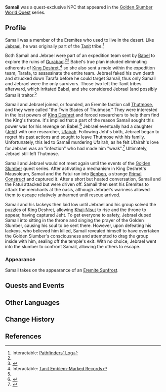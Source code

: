 {{Character Infobox
|type             = Quest NPC
|image            = NPC Samail.png
|realname         = <!-- Optional, if different from in-game name -->
|deceased         = Died in [[Dreams Beneath the Searing Sand]]
|region           = Sumeru
|location         = Sumeru
|affiliation      = Thutmose
|affiliation2     = Tanit
|affiliationNote2  = formerly
|title            = "Samail the Straight Shooter"
}}
'''Samail''' was a quest-exclusive NPC that appeared in the [[Golden Slumber]] [[World Quest]] series.

==Profile==
Samail was a member of the Eremites who used to live in the desert. Like [[Jebrael]], he was originally part of the [[Tanit]] tribe.<ref name="log">Interactable: [[Pathfinders' Log]]</ref>

Both Samail and Jebrael were part of an expedition team sent by [[Babel]] to explore the ruins of [[Gurabad]].<ref name="log"/><ref>{{Ref/Quest|The Eternal Dream, Ever Lush}}</ref> Babel's true plan included eliminating adherents of [[King Deshret]],<ref>Interactable: [[Tanit Emblem-Marked Records]]</ref> so she also sent a mole within the expedition team, Tarafa, to assassinate the entire team. Jebrael faked his own death and strucked down Tarafa before he could target Samail, thus only Samail and Jebrael were the only survivors. Those two left the Tanit tribes afterward, which irritated Babel, and she considered Jebrael (and possibly Samail) traitor.<ref name="log"/>

Samail and Jebrael joined, or founded, an Eremite faction call [[Thutmose]], and they were called "the Twin Blades of Thutmose." They were interested in the lost powers of [[King Deshret]] and forced researchers to help them find the King's throne. It's implied that a part of the reason Samail sought this power was for his revenge on Babel.<ref>{{Ref/Quest|The Secret of Al-Ahmar}}</ref> Jebrael eventually had a daughter ([[Jeht]]) with one researcher, [[Ufairah]]. Following Jeht's birth, Jebrael began to regret his past actions and sought to leave Thutmose with his family. Unfortunately, this led to Samail murdering Ufairah, as he felt Ufairah's love for Jebrael was an "infection" who had made him "weak".<ref>{{Ref/Quest|Dreams Beneath the Searing Sand}}</ref> Ultimately, Jebrael still left Thutmose.

Samail and Jebrael would not meet again until the events of the [[Golden Slumber]] quest series. After activating a mechanism in King Deshret's Mausoleum, Samail and the Fatui ran into [[Benben]], a strange [[Primal Construct]] and captured it. After a short but heated conversation, Samail and the Fatui attacked but were driven off. Samail then sent his Eremites to attack the merchants at the oasis, although Jebrael's wariness allowed them to escape relatively unharmed until rescue arrived.

Samail and his lackeys then laid low until Jebrael and his group solved the puzzles of King Deshret, allowing [[Eye of the Sands|Khaj-Nisut]] to rise and the throne to appear, having captured Jeht. To get everyone to safety, Jebrael duped Samail into sitting in the throne and singing the prayer of the Golden Slumber, causing his soul to be sent there. However, upon defeating his lackeys, who believed him killed, Samail revealed himself to have overtaken the Golden Slumber's consciousness and attempted to drag the group inside with him, sealing off the temple's exit. With no choice, Jebrael went into the slumber to confront Samail, allowing the others to escape.

===Appearance===
Samail takes on the appearance of an [[Eremite Sunfrost]].

==Quests and Events==
{{Quests and Events}}
<!--
==Idle Quotes==
{{Dialogue Start}}
: {{DIcon|Idle}} {{Tx}}
:: {{A|VO {{subst:PAGENAME}} 01.ogg}} "{{Tx}}"
{{Dialogue End}}

==Dialogue==
{{Dialogue Start}}
:'''{{subst:PAGENAME}}:'''
:{{DIcon}}
{{Dialogue End}}

==Event Dialogue==
===Event Name===
{{Dialogue Start}}
:'''{{subst:PAGENAME}}:'''
{{Dialogue End}}

==Trivia==
*
-->
==Other Languages==
{{Other Languages
|default_hidden = 1
|en      = Samail
|zhs     = 萨梅尔
|zhs_rm  = Sǎméi'ěr
|zht     = 薩梅爾
|zht_rm  = Sǎméi'ěr
|ja      = サミエル
|ja_rm   = Samieru
|ko      = 사마일
|es      = Samail
|fr      = Samail
|ru      = Самиил
|th      = Samail
|vi      = Samail
|de      = Samail
|id      = Samail
|pt      = Samail
|tr      = Samail
|it      = Samail
}}

==Change History==
{{Change History|3.1}}

==References==
{{Reflist}}